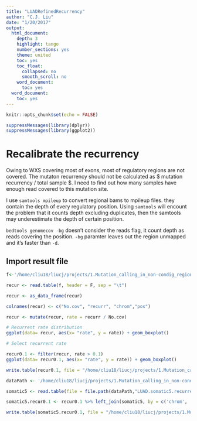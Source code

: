 ```yaml
---
title: "LUADRefinedRecurrency"
author: "C.J. Liu"
date: "1/20/2017"
output:
  html_document:
    depth: 3
    highlight: tango
    number_sections: yes
    theme: united
    toc: yes
    toc_float:
      collapsed: no
      smooth_scroll: no
    word_document:
      toc: yes
  word_document:
    toc: yes
---
```

```r
knitr::opts_chunk$set(echo = FALSE)
```

```r
suppressMessages(library(dplyr))
suppressMessages(library(ggplot2))
```

# Recalibrate the recurrency
Owing to WXS covering most of exons, most of regulatory regions are not covered. The mutaton recurrency should not be calculated as $ mutation recurrency / total sample $. I need to find out how many samples have enough read covered to this mutation site.

I use `samtools mpileup` to convert regional bams to mpileup files. they contain the depth of every regulatory position. Using `samtools` will encount the problem that it counts depth excluding duplicates, then the samtools may underestimate the depth of certain position.

`bedtools genomecov -bg` doesn't consider the reads flag, it count depth as reads covering the position. `-bg` paramter leaves out the region unmapped and it's faster than `-d`.


## Import result file
```r
f<-'/home/cliu18/liucj/projects/1.Mutation_calling_in_non-condig_region_through_EXOME/5.recalibrateRecurrencyWithCoverage/LUAD/SNP/refined_goc/refined.recurrency'

recur <- read.table(f, header = F, sep = "\t")

recur <- as_data_frame(recur)

colnames(recur) <- c("No.cov", "recurr", "chrom","pos")

recur <- mutate(recur, rate = recurr / No.cov)

# Recurrent rate distribution
ggplot(data= recur, aes(x= "rate", y = rate)) + geom_boxplot()

# Select recurrent rate

recur0.1 <- filter(recur, rate > 0.1)
ggplot(data= recur0.1, aes(x= "rate", y = rate)) + geom_boxplot()

write.table(recur0.1, file = "/home/cliu18/liucj/projects/1.Mutation_calling_in_non-condig_region_through_EXOME/5.recalibrateRecurrencyWithCoverage/LUAD/SNP/refined_goc/recur0.1", col.names = T, row.names = F, quote = F, sep = "\t")

dataPath <- '/home/cliu18/liucj/projects/1.Mutation_calling_in_non-condig_region_through_EXOME/4.compare_tumor_normal/LUAD/SNP'

somatic5 <- read.table(file = file.path(dataPath,"LUAD.somatic5.recurrency"),sep = "\t", header = T)

somatic5.recur0.1 <- recur0.1 %>% left_join(somatic5, by = c('chrom', 'pos'))

write.table(somatic5.recur0.1, file = "/home/cliu18/liucj/projects/1.Mutation_calling_in_non-condig_region_through_EXOME/5.recalibrateRecurrencyWithCoverage/LUAD/SNP/refined_goc/somatic5.recur0.1", col.names = T, row.names = F, quote = F, sep = "\t")
```


